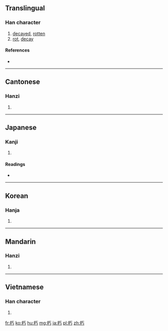 ==Translingual==

===Han character===
{{Han char|rn=75|rad=木|as=02|sn=6|four=4192<sub>7</sub>|canj=木一女尸 (DMVS)}}

# [[decayed]], [[rotten]]
# [[rot]], [[decay]]

====References====
* {{Han ref|kx=0510.160|dkj=14439|dj=0894.140|hdz=21153.040|uh=673D|ud=26429|bh=A6B4|bd=42676}}

----

==Cantonese==

===Hanzi===
{{yue-hanzi|jyut=[[jau2]], [[nau2]]|y=yau2, nau2}}

# {{defn|lang=yue|sort=木02}}

----

==Japanese==

===Kanji===
{{ja-kanji|grade=c|rs=木02}}

# {{defn|lang=ja|sort=木02}}

====Readings====
* {{ja-readings|goon=[[く]] (ku)|kanon=[[きゅう]] (kyū)|kun=[[くちる]] (kuchiru)}}

----

==Korean==

===Hanja===
{{ko-hanja|hangeul=후|eumhun=|rv=hu|mr=hu|y=hwu}}

# {{defn|lang=ko|sort=木02}}

----

==Mandarin==

===Hanzi===
{{cmn-hanzi|pin=[[xiǔ]] ([[xiu3]])|wg=hsiu<sup>3</sup>}}

# {{defn|lang=cmn|sort=木02}}

----

==Vietnamese==

===Han character===
{{vi-readings|rs=木02| hanviet = hủ}}

# {{defn|lang=vi|sort=木02}}

[[fr:朽]]
[[ko:朽]]
[[hu:朽]]
[[mg:朽]]
[[ja:朽]]
[[pl:朽]]
[[zh:朽]]